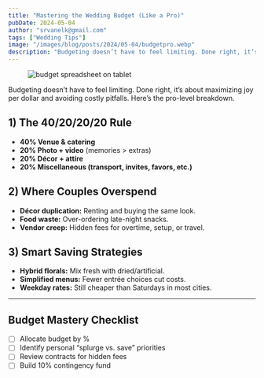 ```yaml
---
title: "Mastering the Wedding Budget (Like a Pro)"
pubDate: 2024-05-04
author: "srvanelk@gmail.com"
tags: ["Wedding Tips"]
image: "/images/blog/posts/2024/05-04/budgetpro.webp"
description: "Budgeting doesn’t have to feel limiting. Done right, it’s about maximizing joy per dollar and avoiding costly pitfalls."
---
```


<figure>
  <img
    src="/images/blog/posts/2024/05-04/budgetpro.webp"
    alt="budget spreadsheet on tablet"
  />
</figure>

Budgeting doesn’t have to feel limiting. Done right, it’s about maximizing joy per dollar and avoiding costly pitfalls. Here’s the pro-level breakdown.

## 1) The 40/20/20/20 Rule
- **40% Venue & catering**  
- **20% Photo + video** (memories > extras)  
- **20% Décor + attire**  
- **20% Miscellaneous (transport, invites, favors, etc.)**  

## 2) Where Couples Overspend
- **Décor duplication:** Renting and buying the same look.  
- **Food waste:** Over-ordering late-night snacks.  
- **Vendor creep:** Hidden fees for overtime, setup, or travel.  

## 3) Smart Saving Strategies
- **Hybrid florals:** Mix fresh with dried/artificial.  
- **Simplified menus:** Fewer entrée choices cut costs.  
- **Weekday rates:** Still cheaper than Saturdays in most cities.  

---

## Budget Mastery Checklist
- [ ] Allocate budget by %  
- [ ] Identify personal “splurge vs. save” priorities  
- [ ] Review contracts for hidden fees  
- [ ] Build 10% contingency fund  
